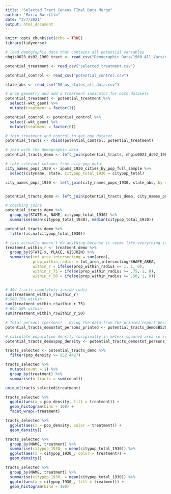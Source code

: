 ```yaml
---
title: "Selected Tract Census FInal Data Merge"
author: "Maria Burzillo"
date: "2/7/2021"
output: html_document
---
```


```r
knitr::opts_chunk$set(echo = TRUE)
library(tidyverse)
```

```r

# load demographic data that contains all potential variables
nhgis0023_ds92_1960_tract <- read_csv("Demographic Data/1960 All Vars/nhgis0023_csv/nhgis0023_ds92_1960_tract.csv")

potential_treatment <- read_csv("selected_treatment.csv")

potential_control <- read_csv("potential_control.csv")

state_abs <- read_csv("50_us_states_all_data.csv")

```

```r

# drop geometry and add a treatment indicator for both datasets
potential_treatment <- potential_treatment %>%
  select(-wkt_geom) %>%
  mutate(treatment = factor(1))

potential_control <- potential_control %>%
  select(-wkt_geom) %>%
  mutate(treatment = factor(0))

# join treatment and control to get one dataset
potential_tracts <- rbind(potential_control, potential_treatment) 

# join with the demographic data
potential_tracts_demo <- left_join(potential_tracts, nhgis0023_ds92_1960_tract, by = "GISJOIN") 

# take relevant columns from city pop data
city_names_pops_1930 <- ipums_1930_cities_by_pop_full_sample %>%
  select(cityname, state, citypop_total_1930 = citypop_total)

city_names_pops_1930 <- left_join(city_names_pops_1930, state_abs, by = c("state" = "state_ab"))


potential_tracts_demo <- left_join(potential_tracts_demo, city_names_pops_1930, by = c("NAME" = "cityname", "STATE.x" = "state.y"))

```


```r

# checking joins
potential_tracts_demo %>%
  group_by(STATE.x, NAME, citypop_total_1930) %>%
  summarise(mean(citypop_total_1930), median(citypop_total_1930))

potential_tracts_demo %>%
  filter(is.na(citypop_total_1930))


```


```r
# this actually doesn't do anything because it seems like everything intersected correctly
treatment_within_r <- treatment_demo %>%
  group_by(STATE.x, PLACE, GISJOIN) %>%
  summarise(tot_area_intersecting = sum(area),
            prop_within_radius = tot_area_intersecting/SHAPE_AREA,
            within_r = ifelse(prop_within_radius == 1, 1, 0),
            within_r_75 = ifelse(prop_within_radius >= .75, 1, 0),
            within_r_50 = ifelse(prop_within_radius >= .50, 1, 0))


# 404 tracts completely inside radii
sum(treatment_within_r$within_r)
# 588 75% within
sum(treatment_within_r$within_r_75)
# 644 50% within
sum(treatment_within_r$within_r_50)
```

```r
# Total persons (persons) - Using the data from the printed report because the race data is from the printed report and want to keep consistent source
potential_tracts_demo$tot_persons_printed <- potential_tracts_demo$B53001

# calculate population density (originally in meters squared area so scale to km)
potential_tracts_demo$pop_density <- potential_tracts_demo$tot_persons_printed/potential_tracts_demo$SHAPE_AREA * 1000000
```


```r

tracts_selected <- potential_tracts_demo %>%
  filter(pop_density >= 952.4427)

```


```r

tracts_selected %>%
  mutate(count = 1) %>%
  group_by(treatment) %>%
  summarise(n_tracts = sum(count))

unique(tracts_selected$treatment)

```



```r

tracts_selected %>%
  ggplot(aes(x = pop_density, fill = treatment)) +
  geom_histogram(bins = 100) +
  facet_wrap(~treatment)

```

```r
tracts_selected %>%
  ggplot(aes(x = pop_density, color = treatment)) +
  geom_density()

```

```r
tracts_selected %>%
  group_by(NAME, treatment) %>%
  summarise(citypop_1930_ = mean(citypop_total_1930)) %>%
  ggplot(aes(x = citypop_1930_, color = treatment)) +
  geom_density()
```

```r
tracts_selected %>%
  group_by(NAME, treatment) %>%
  summarise(citypop_1930_ = mean(citypop_total_1930)) %>%
  ggplot(aes(x = citypop_1930_, fill = treatment)) +
  geom_histogram(bins = 100)
```
